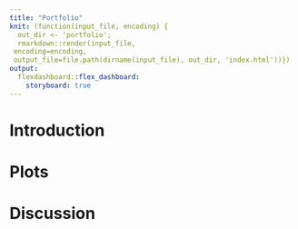 ```yaml
---
title: "Portfolio"
knit: (function(input_file, encoding) {
  out_dir <- 'portfolio';
  rmarkdown::render(input_file,
 encoding=encoding,
 output_file=file.path(dirname(input_file), out_dir, 'index.html'))})
output:  
  flexdashboard::flex_dashboard:
    storyboard: true
---
```


Introduction {data-icon="fa-thin fa-folder-music"}
=================

Plots
=================

Discussion
=================